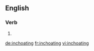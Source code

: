 
==English==

===Verb===
{{head|en|present participle}}

# {{present participle of|inchoate|lang=en}}

[[de:inchoating]]
[[fr:inchoating]]
[[vi:inchoating]]